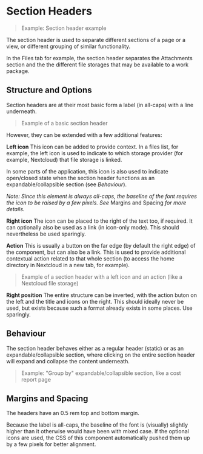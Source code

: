 
# Section Headers

> Example: Section header example

The section header is used to separate different sections of a page or a view, or different grouping of similar functionality. 

In the Files tab for example, the section header separates the Attachments section and the the different file storages that may be available to a work package.

## Structure and Options

Section headers are at their most basic form a label (in all-caps) with a line underneath. 

> Example of a basic section header

However, they can be extended with a few additional features:

**Left icon**
This icon can be added to provide context. In a files list, for example, the left icon is used to indicate to which storage provider (for example, Nextcloud) that file storage is linked.

In some parts of the application, this icon is also used to indicate open/closed state when the section header functions as an expandable/collapsible section (see *Behaviour*). 

*Note: Since this element is always all-caps, the baseline of the font requires the icon to be raised by a few pixels. See* Margins and Spacing *for more details.*

**Right icon**
The icon can be placed to the right of the text too, if required. It can optionally also be used as a link (in icon-only mode). This should nevertheless be used sparingly.

**Action**
This is usually a button on the far edge (by default the right edge) of the component, but can also be a link. This is used to provide additional contextual action related to that whole section (to access the home directory in Nextcloud in a new tab, for example).

> Example of a section header with a left icon and an action (like a Nextcloud file storage)

**Right position**
The entire structure can be inverted, with the action buton on the left and the title and icons on the right. This should ideally never be used, but exists because such a format already exists in some places. Use sparingly.

## Behaviour

The section header behaves either as a regular header (static) or as an expandable/collapsible section, where clicking on the entire section header will expand and collapse the content underneath.

> Example: "Group by" expandable/collapsible section, like a cost report page

## Margins and Spacing

The headers have an 0.5 rem top and bottom margin. 

Because the label is all-caps, the baseline of the font is (visually) slightly higher than it otherwise would have been with mixed case. If the optional icons are used, the CSS of this component automatically pushed them up by a few pixels for better alignment.


